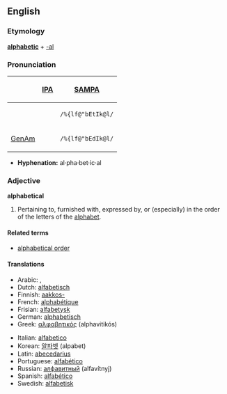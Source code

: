 ==English==
===Etymology===
'''[[alphabetic]]''' + [[-al]]

===Pronunciation===
{| border=1 cellpadding=5
! !! [[w:IPA|IPA]] !! [[w:SAMPA|SAMPA]]
|-
!
| {{IPAchar|/ˌælfəˈbɛtɪkəl/}} || <tt>/%{lf@"bEtIk@l/</tt>
|-
! [[GenAm]]
| {{IPAchar|/ˌælfəˈbɛdɪkəl/}} || <tt>/%{lf@"bEdIk@l/</tt>
|}

*'''Hyphenation:''' al·pha·bet·ic·al

=== Adjective ===
'''alphabetical'''
# Pertaining to, furnished with, expressed by, or (especially) in the order of the letters of the [[alphabet]].
<!-- modified Webster 1913 def -->

====Related terms====
*[[alphabetical order]]

==== Translations ====
{{top}}
*Arabic: {{ARchar|[[الفبائي|ألِفْبَائِيّ]]}} {{IPAchar|(’alifbá’i)}}, {{ARchar|[[ابجدي|أبجَدِيّ]]}} {{IPAchar|(’abjádi)}}
*Dutch: [[alfabetisch]]
*Finnish: [[aakkoset|aakkos-]]
*French: [[alphabétique]]
*Frisian: [[alfabetysk]]
*German: [[alphabetisch]]
*Greek: [[αλφαβητικός]] (alphavitikós)
{{mid}}
*Italian:  [[alfabetico]]
*Korean: [[알파벳]] (alpabet)
*Latin: [[abecedarius]]
*Portuguese: [[alfabético]]
*Russian: [[алфавитный]] (alfavítnyj)
*Spanish: [[alfabético]]
*Swedish: [[alfabetisk]]
{{bottom}}